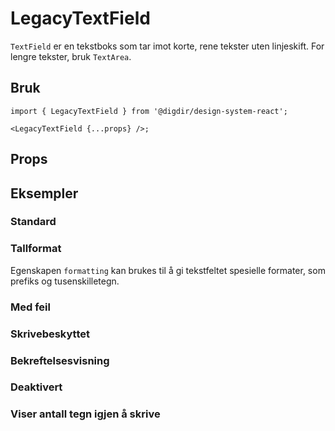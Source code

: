 


<Meta of={TextFieldStories} />

# LegacyTextField

<Information
  text='deprecated'
  description='**Denne komponenten er erstattet av ny [Textfield](/?path=/docs/komponenter-textfield--docs) komponent.**'
/>

`TextField` er en tekstboks som tar imot korte, rene tekster uten linjeskift. For lengre tekster, bruk `TextArea`.

## Bruk

```tsx
import { LegacyTextField } from '@digdir/design-system-react';

<LegacyTextField {...props} />;
```

## Props

<Primary />
<Controls />

## Eksempler

### Standard

<Canvas>
  <Story of={TextFieldStories.Standard} />
</Canvas>

### Tallformat

Egenskapen `formatting` kan brukes til å gi tekstfeltet spesielle formater, som prefiks og tusenskilletegn.

<Canvas>
  <Story of={TextFieldStories.Tallformat} />
</Canvas>

### Med feil

<Canvas>
  <Story of={TextFieldStories.MedFeil} />
</Canvas>

### Skrivebeskyttet

<Canvas>
  <Story of={TextFieldStories.Skrivebeskyttet} />
</Canvas>

### Bekreftelsesvisning

<Canvas>
  <Story of={TextFieldStories.Bekreftelsesvisning} />
</Canvas>

### Deaktivert

<Canvas>
  <Story of={TextFieldStories.Deaktivert} />
</Canvas>

### Viser antall tegn igjen å skrive

<Canvas>
  <Story of={TextFieldStories.AntallTegnIgjenASkrive} />
</Canvas>
